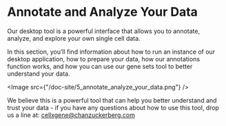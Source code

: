 # Annotate and Analyze Your Data

Our desktop tool is a powerful interface that allows you to annotate, analyze, and explore your own single cell data.

In this section, you’ll find information about how to run an instance of our desktop application, how to prepare your data, how our annotations function works, and how you can use our gene sets tool to better understand your data.

<Image src={"/doc-site/5_annotate_analyze_your_data.png"} />

We believe this is a powerful tool that can help you better understand and trust your data - if you have any questions about how to use this tool, drop us a line at: [cellxgene@chanzuckerberg.com](mailto:cellxgene@chanzuckerberg.com)
